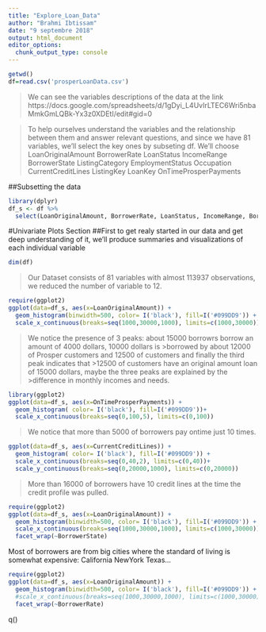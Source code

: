 ```yaml
---
title: "Explore_Loan_Data"
author: "Brahmi Ibtissam"
date: "9 septembre 2018"
output: html_document
editor_options: 
  chunk_output_type: console
---
```


```r
getwd()
df=read.csv('prosperLoanData.csv')
```
> We can see the variables descriptions of the data at the link
> https://docs.google.com/spreadsheets/d/1gDyi_L4UvIrLTEC6Wri5nbaMmkGmLQBk-Yx3z0XDEtI/edit#gid=0

>To help ourselves understand the variables and the relationship between them and answer relevant questions, and since we have 81 variables, we'll select the key ones by subseting df.
> We'll choose  
>LoanOriginalAmount
>BorrowerRate
>LoanStatus
>IncomeRange
>BorrowerState
>ListingCategory
>EmploymentStatus
>Occupation
>CurrentCreditLines
>ListingKey
>LoanKey
>OnTimeProsperPayments

##Subsetting the data
```r
library(dplyr)
df_s <- df %>%
  select(LoanOriginalAmount, BorrowerRate, LoanStatus, IncomeRange, BorrowerState,Occupation,ListingCategory..numeric., OnTimeProsperPayments , EmploymentStatus, CurrentCreditLines, ListingKey, LoanKey)
```
#Univariate Plots Section
##First to get realy started in our data and get deep understanding of it, we'll produce summaries and visualizations of each individual variable
```r
dim(df)
```
> Our Dataset consists of 81 variables with almost 113937 observations, we reduced the number of variable to 12.

```r
require(ggplot2)
ggplot(data=df_s, aes(x=LoanOriginalAmount)) +
  geom_histogram(binwidth=500, color= I('black'), fill=I('#099DD9')) +
  scale_x_continuous(breaks=seq(1000,30000,1000), limits=c(1000,30000))
```
>We notice the presence of 3 peaks: about 15000 borrowrs borrow an amount of 4000 dollars, 10000 dollars is  >borrowed by about 12000 of Prosper customers and 12500 of customers and finally the third peak indicates that >12500 of customers have an original amount loan of 15000 dollars, maybe the three peaks are explained by the >difference in monthly incomes and needs.

```r
library(ggplot2)
ggplot(data=df_s, aes(x=OnTimeProsperPayments)) +
  geom_histogram( color= I('black'), fill=I('#099DD9'))+
  scale_x_continuous(breaks=seq(0,100,5), limits=c(0,100))
```
>We notice that more than 5000 of borrowers pay ontime just 10 times.

```r
ggplot(data=df_s, aes(x=CurrentCreditLines)) +
  geom_histogram( color= I('black'), fill=I('#099DD9')) +
  scale_x_continuous(breaks=seq(0,40,2), limits=c(0,40))+
  scale_y_continuous(breaks=seq(0,20000,1000), limits=c(0,20000))
```
> More than 16000 of borrowers have 10 credit lines at the time the credit profile was pulled.


```r
require(ggplot2)
ggplot(data=df_s, aes(x=LoanOriginalAmount)) +
  geom_histogram(binwidth=500, color= I('black'), fill=I('#099DD9')) +
  scale_x_continuous(breaks=seq(1000,30000,1000), limits=c(1000,30000))+
  facet_wrap(~BorrowerState)
```
Most of borrowers are from big cities where the standard of living is somewhat expensive: California NewYork Texas...
```r
require(ggplot2)
ggplot(data=df_s, aes(x=LoanOriginalAmount)) +
  geom_histogram(binwidth=500, color= I('black'), fill=I('#099DD9')) +
  #scale_x_continuous(breaks=seq(1000,30000,1000), limits=c(1000,30000))+
  facet_wrap(~BorrowerRate)
```
q()